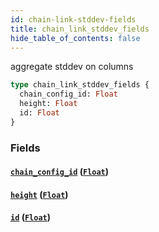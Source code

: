 ```yaml
---
id: chain-link-stddev-fields
title: chain_link_stddev_fields
hide_table_of_contents: false
---
```


aggregate stddev on columns

```graphql
type chain_link_stddev_fields {
  chain_config_id: Float
  height: Float
  id: Float
}
```

### Fields

#### [`chain_config_id`](#) ([`Float`](/07-graphql/scalars/float))

#### [`height`](#) ([`Float`](/07-graphql/scalars/float))

#### [`id`](#) ([`Float`](/07-graphql/scalars/float))
